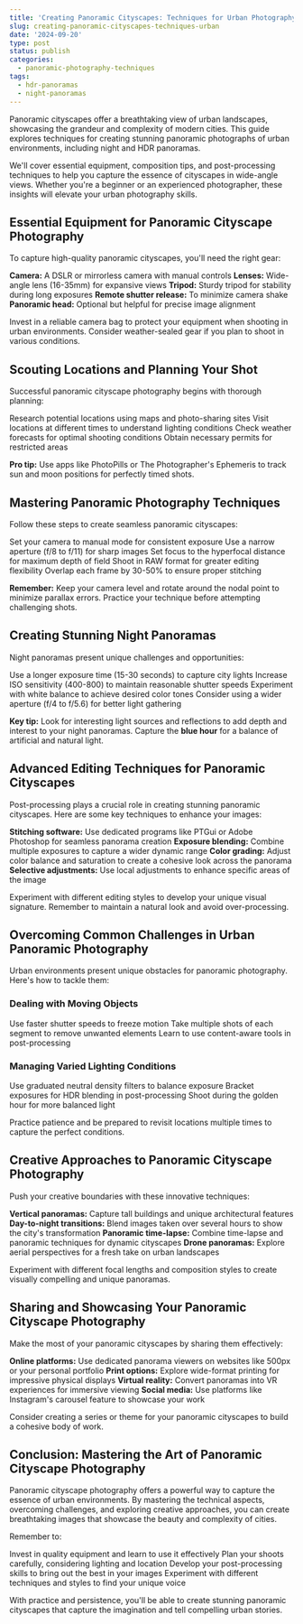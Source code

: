 ```yaml
---
title: 'Creating Panoramic Cityscapes: Techniques for Urban Photography'
slug: creating-panoramic-cityscapes-techniques-urban
date: '2024-09-20'
type: post
status: publish
categories:
  - panoramic-photography-techniques
tags:
  - hdr-panoramas
  - night-panoramas
---
```


Panoramic cityscapes offer a breathtaking view of urban landscapes, showcasing the grandeur and complexity of modern cities. This guide explores techniques for creating stunning panoramic photographs of urban environments, including night and HDR panoramas.

We'll cover essential equipment, composition tips, and post-processing techniques to help you capture the essence of cityscapes in wide-angle views. Whether you're a beginner or an experienced photographer, these insights will elevate your urban photography skills.

## Essential Equipment for Panoramic Cityscape Photography

To capture high-quality panoramic cityscapes, you'll need the right gear:

**Camera:** A DSLR or mirrorless camera with manual controls
**Lenses:** Wide-angle lens (16-35mm) for expansive views
**Tripod:** Sturdy tripod for stability during long exposures
**Remote shutter release:** To minimize camera shake
**Panoramic head:** Optional but helpful for precise image alignment

Invest in a reliable camera bag to protect your equipment when shooting in urban environments. Consider weather-sealed gear if you plan to shoot in various conditions.

## Scouting Locations and Planning Your Shot

Successful panoramic cityscape photography begins with thorough planning:

Research potential locations using maps and photo-sharing sites
Visit locations at different times to understand lighting conditions
Check weather forecasts for optimal shooting conditions
Obtain necessary permits for restricted areas

**Pro tip:** Use apps like PhotoPills or The Photographer's Ephemeris to track sun and moon positions for perfectly timed shots.

## Mastering Panoramic Photography Techniques

Follow these steps to create seamless panoramic cityscapes:

Set your camera to manual mode for consistent exposure
Use a narrow aperture (f/8 to f/11) for sharp images
Set focus to the hyperfocal distance for maximum depth of field
Shoot in RAW format for greater editing flexibility
Overlap each frame by 30-50% to ensure proper stitching

**Remember:** Keep your camera level and rotate around the nodal point to minimize parallax errors. Practice your technique before attempting challenging shots.

## Creating Stunning Night Panoramas

Night panoramas present unique challenges and opportunities:

Use a longer exposure time (15-30 seconds) to capture city lights
Increase ISO sensitivity (400-800) to maintain reasonable shutter speeds
Experiment with white balance to achieve desired color tones
Consider using a wider aperture (f/4 to f/5.6) for better light gathering

**Key tip:** Look for interesting light sources and reflections to add depth and interest to your night panoramas. Capture the **blue hour** for a balance of artificial and natural light.

## Advanced Editing Techniques for Panoramic Cityscapes

Post-processing plays a crucial role in creating stunning panoramic cityscapes. Here are some key techniques to enhance your images:

**Stitching software:** Use dedicated programs like PTGui or Adobe Photoshop for seamless panorama creation
**Exposure blending:** Combine multiple exposures to capture a wider dynamic range
**Color grading:** Adjust color balance and saturation to create a cohesive look across the panorama
**Selective adjustments:** Use local adjustments to enhance specific areas of the image

Experiment with different editing styles to develop your unique visual signature. Remember to maintain a natural look and avoid over-processing.

## Overcoming Common Challenges in Urban Panoramic Photography

Urban environments present unique obstacles for panoramic photography. Here's how to tackle them:

### Dealing with Moving Objects

Use faster shutter speeds to freeze motion
Take multiple shots of each segment to remove unwanted elements
Learn to use content-aware tools in post-processing

### Managing Varied Lighting Conditions

Use graduated neutral density filters to balance exposure
Bracket exposures for HDR blending in post-processing
Shoot during the golden hour for more balanced light

Practice patience and be prepared to revisit locations multiple times to capture the perfect conditions.

## Creative Approaches to Panoramic Cityscape Photography

Push your creative boundaries with these innovative techniques:

**Vertical panoramas:** Capture tall buildings and unique architectural features
**Day-to-night transitions:** Blend images taken over several hours to show the city's transformation
**Panoramic time-lapse:** Combine time-lapse and panoramic techniques for dynamic cityscapes
**Drone panoramas:** Explore aerial perspectives for a fresh take on urban landscapes

Experiment with different focal lengths and composition styles to create visually compelling and unique panoramas.

## Sharing and Showcasing Your Panoramic Cityscape Photography

Make the most of your panoramic cityscapes by sharing them effectively:

**Online platforms:** Use dedicated panorama viewers on websites like 500px or your personal portfolio
**Print options:** Explore wide-format printing for impressive physical displays
**Virtual reality:** Convert panoramas into VR experiences for immersive viewing
**Social media:** Use platforms like Instagram's carousel feature to showcase your work

Consider creating a series or theme for your panoramic cityscapes to build a cohesive body of work.

## Conclusion: Mastering the Art of Panoramic Cityscape Photography

Panoramic cityscape photography offers a powerful way to capture the essence of urban environments. By mastering the technical aspects, overcoming challenges, and exploring creative approaches, you can create breathtaking images that showcase the beauty and complexity of cities.

Remember to:

Invest in quality equipment and learn to use it effectively
Plan your shoots carefully, considering lighting and location
Develop your post-processing skills to bring out the best in your images
Experiment with different techniques and styles to find your unique voice

With practice and persistence, you'll be able to create stunning panoramic cityscapes that capture the imagination and tell compelling urban stories.
